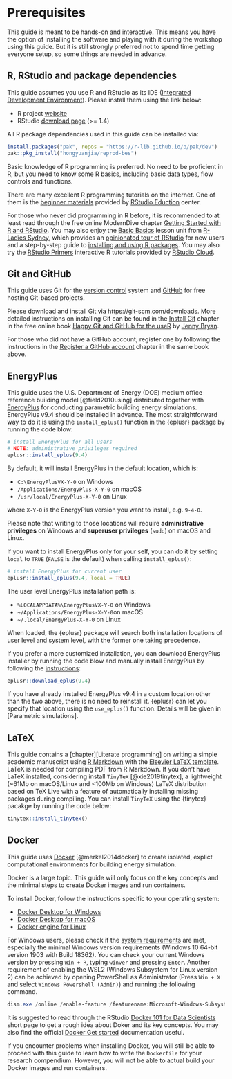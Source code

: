 # Prerequisites {-}

This guide is meant to be hands-on and interactive. This means you have the
option of installing the software and playing with it during the workshop using
this guide. But it is still strongly preferred not to spend time getting
everyone setup, so some things are needed in advance.

## R, RStudio and package dependencies {-}

This guide assumes you use R and RStudio as its IDE
([Integrated Development Environment](https://en.wikipedia.org/wiki/Integrated_development_environment)).
Please install them using the link below:

* R project [website](https://www.r-project.org)
* RStudio [download page](https://rstudio.com/products/rstudio/download/#download) (>= 1.4)

All R package dependencies used in this guide can be installed via:

```r
install.packages("pak", repos = "https://r-lib.github.io/p/pak/dev")
pak::pkg_install("hongyuanjia/reprod-bes")
```

Basic knowledge of R programming is preferred. No need to be proficient in R,
but you need to know some R basics, including basic data types, flow controls
and functions.

There are many excellent R programming tutorials on the internet. One of them is
the [beginner materials](https://education.rstudio.com/learn/beginner/) provided
by [RStudio Eduction](https://education.rstudio.com/) center.

For those who never did programming in R before, it is recommended to at least
read through the free online ModernDive chapter
[Getting Started with R and RStudio](https://moderndive.netlify.com/1-getting-started.html).
You may also enjoy the
[Basic Basics](https://rladiessydney.org/courses/ryouwithme/basicbasics)
lesson unit from
[R-Ladies Sydney](https://rladiessydney.org/),
which provides an
[opinionated tour of RStudio](https://rladiessydney.org/courses/ryouwithme/01-basicbasics-1/)
for new users and a step-by-step guide to
[installing and using R packages](https://rladiessydney.org/courses/ryouwithme/01-basicbasics-2/).
You may also try the
[RStudio Primers](https://rstudio.cloud/learn/primers)
interactive R tutorials provided by
[RStudio Cloud](https://rstudio.cloud/).

## Git and GitHub {-}

This guide uses Git for the [version control](https://en.wikipedia.org/wiki/Version_control)
system and [GitHub](https://github.com/) for free hosting Git-based projects.

Please download and install Git via https://git-scm.com/downloads. More detailed
instructions on installing Git can be found in the
[Install Git](https://happygitwithr.com/install-git.html)
chapter in the free online book
[Happy Git and GitHub for the useR](https://happygitwithr.com/)
by
[Jenny Bryan](https://jennybryan.org/).

For those who did not have a GitHub account, register one by following the
instructions in the
[Register a GitHub account](https://happygitwithr.com/github-acct.html)
chapter in the same book above.

## EnergyPlus {-}

This guide uses the U.S. Department of Energy (DOE) medium office reference
building model [@field2010using] distributed together with
[EnergyPlus](https://www.energyplus.net/) for conducting parametric
building energy simulations. EnergyPlus v9.4 should be installed in advance.
The most straightforward way to do it is using the `install_eplus()` function in
the {eplusr} package by running the code blow:

```r
# install EnergyPlus for all users
# NOTE: administrative privileges required
eplusr::install_eplus(9.4)
```

By default, it will install EnergyPlus in the default location, which is:

- `C:\EnergyPlusVX-Y-0` on Windows
- `/Applications/EnergyPlus-X-Y-0` on macOS
- `/usr/local/EnergyPlus-X-Y-0` on Linux

where `X-Y-0` is the EnergyPlus version you want to install, e.g. `9-4-0`.

Please note that writing to those locations will require **administrative
privileges** on Windows and **superuser privileges** (`sudo`) on macOS and
Linux.

If you want to install EnergyPlus only for your self, you can do it by
setting `local` to `TRUE` (`FALSE` is the default) when calling `install_eplus()`:

```r
# install EnergyPlus for current user
eplusr::install_eplus(9.4, local = TRUE)
```

The user level EnergyPlus installation path is:

- `%LOCALAPPDATA%\EnergyPlusVX-Y-0` on Windows
- `~/Applications/EnergyPlus-X-Y-0`on macOS
- `~/.local/EnergyPlus-X-Y-0` on Linux

When loaded, the {eplusr} package will search both installation locations of
user level and system level, with the former one taking precedence.

If you prefer a more customized installation, you can download EnergyPlus
installer by running the code blow and manually install EnergyPlus by following
the [instructions](https: //energyplus.net/installation-linux):

```r
eplusr::download_eplus(9.4)
```

If you have already installed EnergyPlus v9.4 in a custom location other than
the two above, there is no need to reinstall it. {eplusr} can let you specify
that location using the `use_eplus()` function. Details will be given in
[Parametric simulations].

## LaTeX {-}

This guide contains a [chapter][Literate programming] on writing a simple academic
manuscript using [R Markdown](xie2018markdown) with the
[Elsevier LaTeX template](https://www.elsevier.com/authors/policies-and-guidelines/latex-instructions).
LaTeX is needed for compiling PDF from R Markdown. If you don't have LaTeX
installed, considering install `TinyTeX` [@xie2019tinytex], a lightweight (~61Mb
on macOS/Linux and <100Mb on Windows) LaTeX distribution based on TeX Live with
a feature of automatically installing missing packages during compiling. You
can install `TinyTeX` using the {tinytex} pacakge by running the code below:

```r
tinytex::install_tinytex()
```

## Docker {-}

This guide uses [Docker](https://www.docker.com/) [@merkel2014docker] to create
isolated, explict computational environments for building energy simulation.

Docker is a large topic. This guide will only focus on the key concepts and the
minimal steps to create Docker images and run containers.

To install Docker, follow the instructions specific to your operating system:

* [Docker Desktop for Windows](https://docs.docker.com/docker-for-windows/install/)
* [Docker Desktop for macOS](https://docs.docker.com/docker-for-mac/install/)
* [Docker engine for Linux](https://docs.docker.com/engine/install/)

For Windows users, please check if the
[system requirements](https://docs.docker.com/docker-for-windows/install/#system-requirements)
are met, especially the minimal Windows version requirements (Windows 10 64-bit
version 1903 with Build 18362). You can check your current Windows version by
pressing `Win + R`, typing `winver` and pressing `Enter`.
Another requirement of enabling the WSL2
(Windows Subsystem for Linux version 2) can be achieved by opening PowerShell as
Administrator (Press `Win + X` and select `Windows Powershell (Admin)`) and
running the following command.

```powershell
dism.exe /online /enable-feature /featurename:Microsoft-Windows-Subsystem-Linux /all /norestart
```

It is suggested to read through the RStudio
[Docker 101 for Data Scientists](https://environments.rstudio.com/docker.html)
short page to get a rough idea about Doker and its key concepts. You may also
find the official [Docker Get started](https://docs.docker.com/get-started/)
documentation useful.

If you encounter problems when installing Docker, you will still be able to
proceed with this guide to learn how to write the `Dockerfile` for your research
compendium. However, you will not be able to actual build your Docker images and
run containers.

